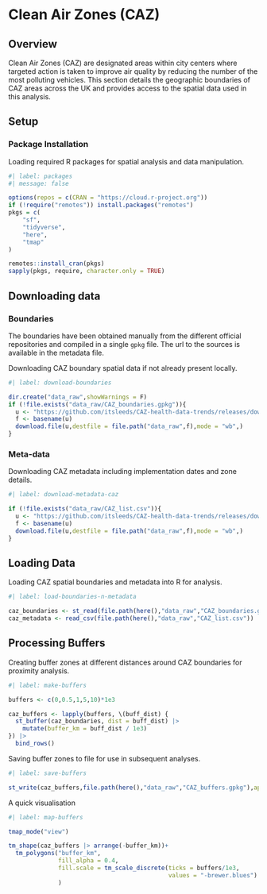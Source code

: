 
# Clean Air Zones (CAZ)

## Overview

Clean Air Zones (CAZ) are designated areas within city centers where targeted action is taken to improve air quality by reducing the number of the most polluting vehicles. This section details the geographic boundaries of CAZ areas across the UK and provides access to the spatial data used in this analysis.



## Setup

### Package Installation

Loading required R packages for spatial analysis and data manipulation.

```r
#| label: packages
#| message: false

options(repos = c(CRAN = "https://cloud.r-project.org"))
if (!require("remotes")) install.packages("remotes")
pkgs = c(
    "sf",
    "tidyverse",
    "here",
    "tmap"
)

remotes::install_cran(pkgs)
sapply(pkgs, require, character.only = TRUE)
```

## Downloading data

### Boundaries

The boundaries have been obtained manually from the different official repositories and compiled in a
single `gpkg` file. The url to the sources is available in the metadata file.

Downloading CAZ boundary spatial data if not already present locally.

```r
#| label: download-boundaries

dir.create("data_raw",showWarnings = F)
if (!file.exists("data_raw/CAZ_boundaries.gpkg")){
  u <- "https://github.com/itsleeds/CAZ-health-data-trends/releases/download/v0/CAZ_boundaries.gpkg"
  f <- basename(u)
  download.file(u,destfile = file.path("data_raw",f),mode = "wb",)
}
```

### Meta-data

Downloading CAZ metadata including implementation dates and zone details.

```r
#| label: download-metadata-caz

if (!file.exists("data_raw/CAZ_list.csv")){
  u <- "https://github.com/itsleeds/CAZ-health-data-trends/releases/download/v0/CAZ_list.csv"
  f <- basename(u)
  download.file(u,destfile = file.path("data_raw",f),mode = "wb",)
}
```

## Loading Data

Loading CAZ spatial boundaries and metadata into R for analysis.

```r
#| label: load-boundaries-n-metadata

caz_boundaries <- st_read(file.path(here(),"data_raw","CAZ_boundaries.gpkg"))
caz_metadata <- read_csv(file.path(here(),"data_raw","CAZ_list.csv"))
```

## Processing Buffers

Creating buffer zones at different distances around CAZ boundaries for proximity analysis.

```r
#| label: make-buffers

buffers <- c(0,0.5,1,5,10)*1e3

caz_buffers <- lapply(buffers, \(buff_dist) {
  st_buffer(caz_boundaries, dist = buff_dist) |>
    mutate(buffer_km = buff_dist / 1e3)
}) |>
  bind_rows()
```

Saving buffer zones to file for use in subsequent analyses.

```r
#| label: save-buffers

st_write(caz_buffers,file.path(here(),"data_raw","CAZ_buffers.gpkg"),append = FALSE)
```

A quick visualisation

```r
#| label: map-buffers

tmap_mode("view")

tm_shape(caz_buffers |> arrange(-buffer_km))+
  tm_polygons("buffer_km",
              fill_alpha = 0.4,
              fill.scale = tm_scale_discrete(ticks = buffers/1e3,
                                             values = "-brewer.blues")
              )
```

